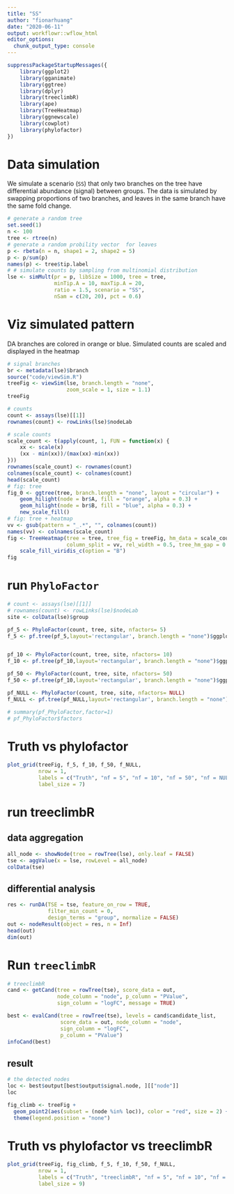 ```yaml
---
title: "SS"
author: "fionarhuang"
date: "2020-06-11"
output: workflowr::wflow_html
editor_options:
  chunk_output_type: console
---
```


```r
suppressPackageStartupMessages({
    library(ggplot2)
    library(gganimate)
    library(ggtree)
    library(dplyr)
    library(treeclimbR)  
    library(ape)
    library(TreeHeatmap)
    library(ggnewscale)
    library(cowplot)
    library(phylofactor)
})
```


# Data simulation

We simulate a scenario (`SS`) that only two branches on the tree have
differential abundance (signal) between groups. The data is simulated by
swapping proportions of two branches, and leaves in the same branch have the
same fold change.

```r
# generate a random tree
set.seed(1)
n <- 100
tree <- rtree(n)
# generate a random probility vector  for leaves
p <- rbeta(n = n, shape1 = 2, shape2 = 5)
p <- p/sum(p)
names(p) <- tree$tip.label
# # simulate counts by sampling from multinomial distribution
lse <- simMult(pr = p, libSize = 1000, tree = tree,
               minTip.A = 10, maxTip.A = 20,
               ratio = 1.5, scenario = "SS",
               nSam = c(20, 20), pct = 0.6)
```

# Viz simulated pattern

DA branches are colored in orange or blue. Simulated counts are scaled and displayed in the heatmap
```r
# signal branches
br <- metadata(lse)$branch
source("code/viewSim.R")
treeFig <- viewSim(lse, branch.length = "none",
                   zoom_scale = 1, size = 1.1)
treeFig

# counts
count <- assays(lse)[[1]]
rownames(count) <- rowLinks(lse)$nodeLab

# scale counts
scale_count <- t(apply(count, 1, FUN = function(x) {
    xx <- scale(x)
    (xx - min(xx))/(max(xx)-min(xx))
}))
rownames(scale_count) <- rownames(count)
colnames(scale_count) <- colnames(count)
head(scale_count)
# fig: tree 
fig_0 <- ggtree(tree, branch.length = "none", layout = "circular") +
    geom_hilight(node = br$A, fill = "orange", alpha = 0.3) +
    geom_hilight(node = br$B, fill = "blue", alpha = 0.3) +
    new_scale_fill()
# fig: tree + heatmap
vv <- gsub(pattern = "_.*", "", colnames(count))
names(vv) <- colnames(scale_count)
fig <- TreeHeatmap(tree = tree, tree_fig = treeFig, hm_data = scale_count,
                   column_split = vv, rel_width = 0.5, tree_hm_gap = 0.3) +
    scale_fill_viridis_c(option = "B")
fig
```


# run `PhyloFactor`

```r
# count <- assays(lse)[[1]]
# rownames(count) <- rowLinks(lse)$nodeLab
site <- colData(lse)$group
```

```r
pf_5 <- PhyloFactor(count, tree, site, nfactors= 5)
f_5 <- pf.tree(pf_5,layout='rectangular', branch.length = "none")$ggplot


pf_10 <- PhyloFactor(count, tree, site, nfactors= 10)
f_10 <- pf.tree(pf_10,layout='rectangular', branch.length = "none")$ggplot

pf_50 <- PhyloFactor(count, tree, site, nfactors= 50)
f_50 <- pf.tree(pf_10,layout='rectangular', branch.length = "none")$ggplot

pf_NULL <- PhyloFactor(count, tree, site, nfactors= NULL)
f_NULL <- pf.tree(pf_NULL,layout='rectangular', branch.length = "none")$ggplot

# summary(pf_PhyloFactor,factor=1)
# pf_PhyloFactor$factors
```

# Truth vs phylofactor
```r
plot_grid(treeFig, f_5, f_10, f_50, f_NULL, 
          nrow = 1, 
          labels = c("Truth", "nf = 5", "nf = 10", "nf = 50", "nf = NULL"), 
          label_size = 7)

```


# run treeclimbR

## data aggregation
```r
all_node <- showNode(tree = rowTree(lse), only.leaf = FALSE)
tse <- aggValue(x = lse, rowLevel = all_node)
colData(tse)
```

## differential analysis

```r
res <- runDA(TSE = tse, feature_on_row = TRUE, 
             filter_min_count = 0, 
             design_terms = "group", normalize = FALSE)
out <- nodeResult(object = res, n = Inf)
head(out)
dim(out)
```

# Run `treeclimbR`
```r
# treeclimbR
cand <- getCand(tree = rowTree(tse), score_data = out, 
                node_column = "node", p_column = "PValue",
                sign_column = "logFC", message = TRUE)

best <- evalCand(tree = rowTree(tse), levels = cand$candidate_list, 
                 score_data = out, node_column = "node",
                 sign_column = "logFC",
                 p_column = "PValue")
infoCand(best)


```


## result

```r
# the detected nodes
loc <- best$output[best$output$signal.node, ][["node"]]
loc

fig_climb <- treeFig +
  geom_point2(aes(subset = (node %in% loc)), color = "red", size = 2) +
  theme(legend.position = "none")
```


# Truth vs phylofactor vs treeclimbR
```r
plot_grid(treeFig, fig_climb, f_5, f_10, f_50, f_NULL, 
          nrow = 1, 
          labels = c("Truth", "treeclimbR", "nf = 5", "nf = 10", "nf = 50", "nf = NULL"), 
          label_size = 9)

```

